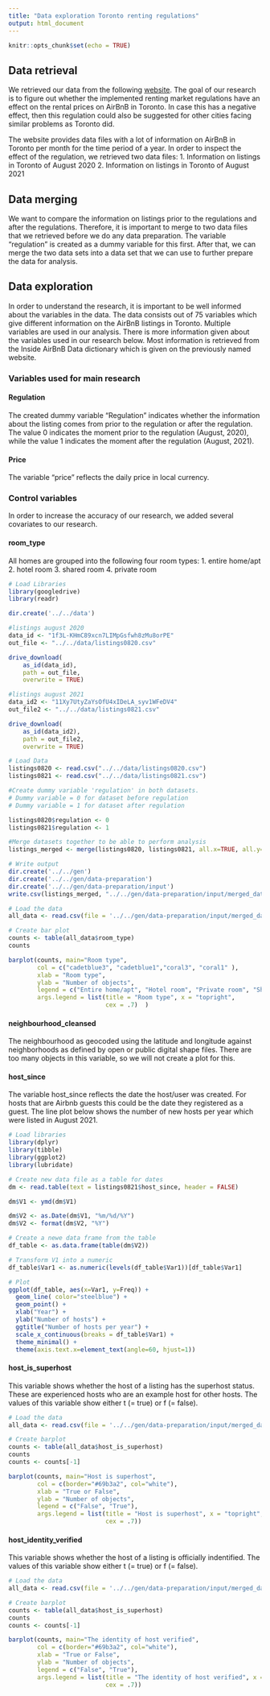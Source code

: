 ```yaml
---
title: "Data exploration Toronto renting regulations"
output: html_document
---
```


```r
knitr::opts_chunk$set(echo = TRUE)
```

## Data retrieval

We retrieved our data from the following [website](http://insideairbnb.com/get-the-data.html). The goal of our research is to figure out whether the implemented renting market regulations have an effect on the rental prices on AirBnB in Toronto. In case this has a negative effect, then this regulation could also be suggested for other cities facing similar problems as Toronto did.

The website provides data files with a lot of information on AirBnB in Toronto per month for the time period of a year. In order to inspect the effect of the regulation, we retrieved two data files:
  1. Information on listings in Toronto of August 2020
  2. Information on listings in Toronto of August 2021

## Data merging

We want to compare the information on listings prior to the regulations and after the regulations. Therefore, it is important to merge to two data files that we retrieved before we do any data preparation. The variable "regulation" is created as a dummy variable for this first. After that, we can merge the two data sets into a data set that we can use to further prepare the data for analysis.

## Data exploration

In order to understand the research, it is important to be well informed about the variables in the data. The data consists out of 75 variables which give different information on the AirBnB listings in Toronto. Multiple variables are used in our analysis. There is more information given about the variables used in our research below. Most information is retrieved from the Inside AirBnB Data dictionary which is given on the previously named website.

### Variables used for main research

#### Regulation

The created dummy variable "Regulation" indicates whether the information about the listing comes from prior to the regulation or after the regulation. The value 0 indicates the moment prior to the regulation (August, 2020), while the value 1 indicates the moment after the regulation (August, 2021).

#### Price

The variable "price" reflects the daily price in local currency.

### Control variables

In order to increase the accuracy of our research, we added several covariates to our research.

#### room_type

All homes are grouped into the following four room types:
  1. entire home/apt
  2. hotel room
  3. shared room
  4. private room

```r
# Load Libraries
library(googledrive)
library(readr)

dir.create('../../data')

#listings august 2020
data_id <- "1f3L-KHmC89xcn7LIMpGsfwh8zMu8orPE"
out_file <- "../../data/listings0820.csv"

drive_download(
    as_id(data_id), 
    path = out_file, 
    overwrite = TRUE)

#listings august 2021
data_id2 <- "11Xy7UtyZaYsOfU4xIDeLA_syv1WFeDV4"
out_file2 <- "../../data/listings0821.csv"

drive_download(
    as_id(data_id2), 
    path = out_file2, 
    overwrite = TRUE)

# Load Data
listings0820 <- read.csv("../../data/listings0820.csv")
listings0821 <- read.csv("../../data/listings0821.csv")

#Create dummy variable 'regulation' in both datasets. 
# Dummy variable = 0 for dataset before regulation
# Dummy variable = 1 for dataset after regulation

listings0820$regulation <- 0
listings0821$regulation <- 1

#Merge datasets together to be able to perform analysis
listings_merged <- merge(listings0820, listings0821, all.x=TRUE, all.y=TRUE)

# Write output
dir.create('../../gen')
dir.create('../../gen/data-preparation')
dir.create('../../gen/data-preparation/input')
write.csv(listings_merged, "../../gen/data-preparation/input/merged_data.csv", row.names = FALSE)

# Load the data
all_data <- read.csv(file = '../../gen/data-preparation/input/merged_data.csv')

# Create bar plot
counts <- table(all_data$room_type)
counts

barplot(counts, main="Room type",
        col = c("cadetblue3", "cadetblue1","coral3", "coral1" ),
        xlab = "Room type",
        ylab = "Number of objects",
        legend = c("Entire home/apt", "Hotel room", "Private room", "Shared room"),
        args.legend = list(title = "Room type", x = "topright",
                           cex = .7)  ) 
```

#### neighbourhood_cleansed

The neighbourhood as geocoded using the latitude and longitude against neighborhoods as defined by open or public digital shape files. There are too many objects in this variable, so we will not create a plot for this.

#### host_since

The variable host_since reflects the date the host/user was created. For hosts that are Airbnb guests this could be the date they registered as a guest. The line plot below shows the number of new hosts per year which were listed in August 2021.

```r
# Load libraries
library(dplyr)
library(tibble)
library(ggplot2)
library(lubridate)

# Create new data file as a table for dates
dm <- read.table(text = listings0821$host_since, header = FALSE)

dm$V1 <- ymd(dm$V1)

dm$V2 <- as.Date(dm$V1, "%m/%d/%Y")
dm$V2 <- format(dm$V2, "%Y")

# Create a newe data frame from the table
df_table <- as.data.frame(table(dm$V2))

# Transform V1 into a numeric
df_table$Var1 <- as.numeric(levels(df_table$Var1))[df_table$Var1] 

# Plot
ggplot(df_table, aes(x=Var1, y=Freq)) +
  geom_line( color="steelblue") + 
  geom_point() +
  xlab("Year") +
  ylab("Number of hosts") +
  ggtitle("Number of hosts per year") +
  scale_x_continuous(breaks = df_table$Var1) +
  theme_minimal() +
  theme(axis.text.x=element_text(angle=60, hjust=1))
```

#### host_is_superhost

This variable shows whether the host of a listing has the superhost status. These are experienced hosts who are an example host for other hosts. The values of this variable show either t (= true) or f (= false).

```r
# Load the data
all_data <- read.csv(file = '../../gen/data-preparation/input/merged_data.csv')

# Create barplot
counts <- table(all_data$host_is_superhost)
counts
counts <- counts[-1] 

barplot(counts, main="Host is superhost",
        col = c(border="#69b3a2", col="white"),
        xlab = "True or False",
        ylab = "Number of objects",
        legend = c("False", "True"),
        args.legend = list(title = "Host is superhost", x = "topright",
                           cex = .7))
```

#### host_identity_verified

This variable shows whether the host of a listing is officially indentified. The values of this variable show either t (= true) or f (= false).

```r
# Load the data
all_data <- read.csv(file = '../../gen/data-preparation/input/merged_data.csv')

# Create barplot
counts <- table(all_data$host_is_superhost)
counts
counts <- counts[-1] 

barplot(counts, main="The identity of host verified",
        col = c(border="#69b3a2", col="white"),
        xlab = "True or False",
        ylab = "Number of objects",
        legend = c("False", "True"),
        args.legend = list(title = "The identity of host verified", x = "topright",
                           cex = .7))
```

